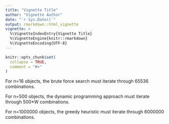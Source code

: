 ```yaml
---
title: "Vignette Title"
author: "Vignette Author"
date: "`r Sys.Date()`"
output: rmarkdown::html_vignette
vignette: >
  %\VignetteIndexEntry{Vignette Title}
  %\VignetteEngine{knitr::rmarkdown}
  %\VignetteEncoding{UTF-8}
---
```


```r
knitr::opts_chunk$set(
  collapse = TRUE,
  comment = "#>"
)
```

For n=16 objects, the brute force search must iterate through 65536 combinations.

For n=500 objects, the dynamic programming approach must iterate through 500*W combinations.

For n=1000000 objects, the greedy heuristic must iterate through 6000000 combinations.

